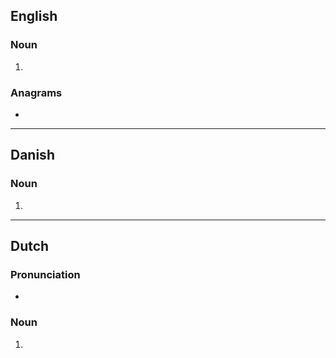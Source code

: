 ==English==

===Noun===
{{head|en|noun form}}

# {{plural of|en|bidder}}

===Anagrams===
* {{anagrams|en|a=bddeirs|derbids}}

----

==Danish==

===Noun===
{{head|da|noun form|g=c}}

# {{inflection of|da|bid||indef|gen|p}}

----

==Dutch==

===Pronunciation===
* {{audio|nl|Nl-bidders.ogg|Audio}}

===Noun===
{{head|nl|noun form}}

# {{nl-noun form of|pl|bidder}}